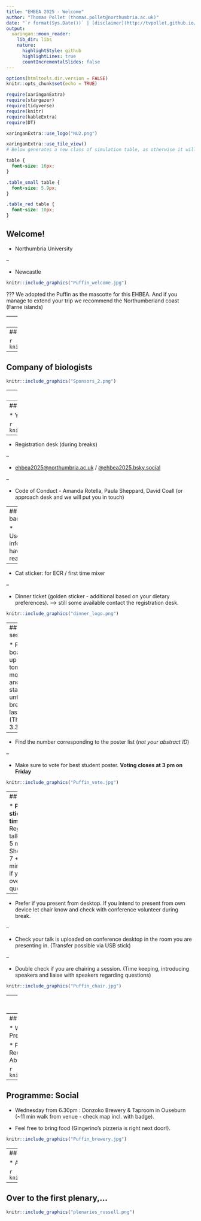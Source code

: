 ```yaml
---
title: "EHBEA 2025 - Welcome"
author: "Thomas Pollet (thomas.pollet@northumbria.ac.uk)"
date: "`r format(Sys.Date())` | [disclaimer](http://tvpollet.github.io/disclaimer)"
output:
  xaringan::moon_reader:
    lib_dir: libs
    nature:
      highlightStyle: github
      highlightLines: true
      countIncrementalSlides: false
---
```


```r
options(htmltools.dir.version = FALSE)
knitr::opts_chunk$set(echo = TRUE)
```

```r
require(xaringanExtra) 
require(stargazer)
require(tidyverse)
require(knitr)
require(kableExtra)
require(DT)
```

```r
xaringanExtra::use_logo("NU2.png")
```

```r
xaringanExtra::use_tile_view()
# Below generates a new class of simulation table, as otherwise it will not fit.
```

```css
table {
  font-size: 16px;     
}
```

```css
.table_small table {
  font-size: 5.9px;     
}
```

```css
.table_red table {
  font-size: 10px;     
}
```

## Welcome!

* Northumbria University

--

* Newcastle

```r
knitr::include_graphics("Puffin_welcome.jpg")
```

???
We adopted the Puffin as the mascotte for this EHBEA. And if you manage to extend your trip we recommend the Northumberland coast (Farne islands)

---
## Thanks to the team.


```r
knitr::include_graphics("Organising_team.png")
```

*  Plus: On the day staff / student volunteers from Northumbria and Newcastle.

---
## Thanks to our sponsors.

```r
knitr::include_graphics("Sponsors_1.png")
```

---
## Company of biologists

```r
knitr::include_graphics("Sponsors_2.png")
```

---
## Usual admin.: Fire Safety

* No drills planned

* Leave belongings - Find nearest exit and follow the signage. Follow advice from staff and fire marshall.

* Do not re-enter until told to do so.

```r
knitr::include_graphics("Puffin_fire.jpg")
```

---
## Conference assistance

* Yellow badges

```r
knitr::include_graphics("Puffin_yellow.jpg")
```

--

* Registration desk (during breaks)

--

* [ehbea2025@northumbria.ac.uk](ehbea2025@northumbria.ac.uk) / [@ehbea2025.bsky.social](@ehbea2025.bsky.social)

--

* Code of Conduct - Amanda Rotella, Paula Sheppard, David Coall (or approach desk and we will put you in touch)

---
## Your badge...

* Useful info: have a read.

--

* Cat sticker: for ECR / first time mixer

--

* Dinner ticket (golden sticker - additional based on your dietary preferences). --> still some available contact the registration desk.

```r
knitr::include_graphics("dinner_logo.png")
```

---
## Poster session

* Poster boards go up tomorrow morning and will stay up until final break on last day (Thursday 3.30pm). 

--

* Find the number corresponding to the poster list (_not your abstract ID_)

--

* Make sure to vote for best student poster. **Voting closes at 3 pm on Friday**

```r
knitr::include_graphics("Puffin_vote.jpg")
```

---
## Talks

* **Please stick to time**. Regular talk: 15 + 5 mins. Short talk 7 + 3 mins. --> if you go over no questions.

--

* Prefer if you present from desktop. If you intend to present from own device let chair know and check with conference volunteer during break.

--

* Check your talk is uploaded on conference desktop in the room you are presenting in. (Transfer possible via USB stick)

--

* Double check if you are chairing a session. (Time keeping, introducing speakers and liaise with speakers regarding questions)

```r
knitr::include_graphics("Puffin_chair.jpg")
```

---
## Programme: Publishing workshop (Cambridge University Press)

* Wednesday 1pm in CCE-003 (smaller lecture theatre)

* Evolutionary Human Sciences

* Editors will be at this session

```r
knitr::include_graphics("evolutionary_human sciences.jpg")
```

---
## Programme: Stand up for Science panel

* Wednesday 5.10 pm in this room, led by our President, Rebecca Sear.

* Panel members: Louis Bachaud, David Coall, Reuben Fakoya-Brooks, Ula Marcinkowska, Abbey Page, Rebecca Sear

```r
knitr::include_graphics("Puffin_science.jpg")
```

---
## Programme: Social

* Wednesday from 6.30pm : Donzoko Brewery & Taproom in Ouseburn (~11 min walk from venue - check map incl. with badge). 

* Feel free to bring food (Gingerino’s pizzeria is right next door!).

```r
knitr::include_graphics("Puffin_brewery.jpg")
```


---
## Programme: Plenaries

* Always in this room.

```r
knitr::include_graphics("plenaries.png")
```

---
## Over to the first plenary,... 

```r
knitr::include_graphics("plenaries_russell.png")
```

